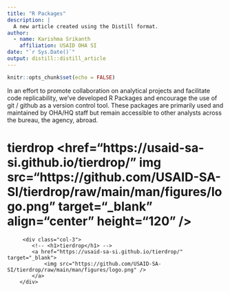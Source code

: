 ```yaml
---
title: "R Packages"
description: |
  A new article created using the Distill format.
author:
  - name: Karishma Srikanth
    affiliation: USAID OHA SI
date: "`r Sys.Date()`"
output: distill::distill_article
---
```


```r
knitr::opts_chunk$set(echo = FALSE)
```

In an effort to promote collaboration on analytical projects and facilitate code replicability, we've developed R Packages and encourage the use of git / github as a version control tool. These packages are primarily used and maintained by OHA/HQ staff but remain accessible to other analysts across the bureau, the agency, abroad.

# tierdrop <href="https://usaid-sa-si.github.io/tierdrop/" img src="https://github.com/USAID-SA-SI/tierdrop/raw/main/man/figures/logo.png" target="_blank" align="center" height="120" />

<html>
    <div class="row mb-3">
         <div class="col-3">
            <!-- <h1>tierdrop</h1> -->
            <a href="https://usaid-sa-si.github.io/tierdrop/" target="_blank">
                <img src="https://github.com/USAID-SA-SI/tierdrop/raw/main/man/figures/logo.png" />
            </a>
        </div>
</html>

